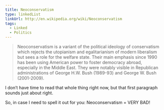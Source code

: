 ```yaml
---
title: Neoconservatism
type: linkedList
linkUrl: http://en.wikipedia.org/wiki/Neoconservatism
tags:
  - Linked
  - Politics
---
```


> Neoconservatism is a variant of the political ideology of conservatism which rejects the utopianism and egalitarianism of modern liberalism but sees a role for the welfare state. Their main emphasis since 1990 has been using American power to foster democracy abroad, especially in the Middle East. They were notably visible in Republican administrations of George H.W. Bush (1989-93) and George W. Bush (2001-2009).

I don’t have time to read that whole thing right now, but that first paragraph sounds just about right.

So, in case I need to spell it out for you: Neoconservatism = VERY BAD!
